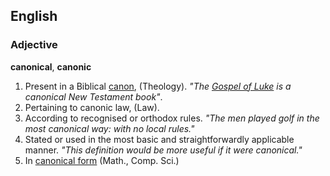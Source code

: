 ==English==

===Adjective===
'''canonical''', '''canonic'''

# Present in a Biblical [[canon]], (Theology). ''"The [[w:Gospel of Luke|Gospel of Luke]] is a canonical New Testament book"''.
# Pertaining to canonic law, (Law).
# According to recognised or orthodox rules. ''"The men played golf in the most canonical way: with no local rules."''
# Stated or used in the most basic and straightforwardly applicable manner. ''"This definition would be more useful if it were canonical."''
# In [[w:canonical form|canonical form]] (Math., Comp. Sci.)